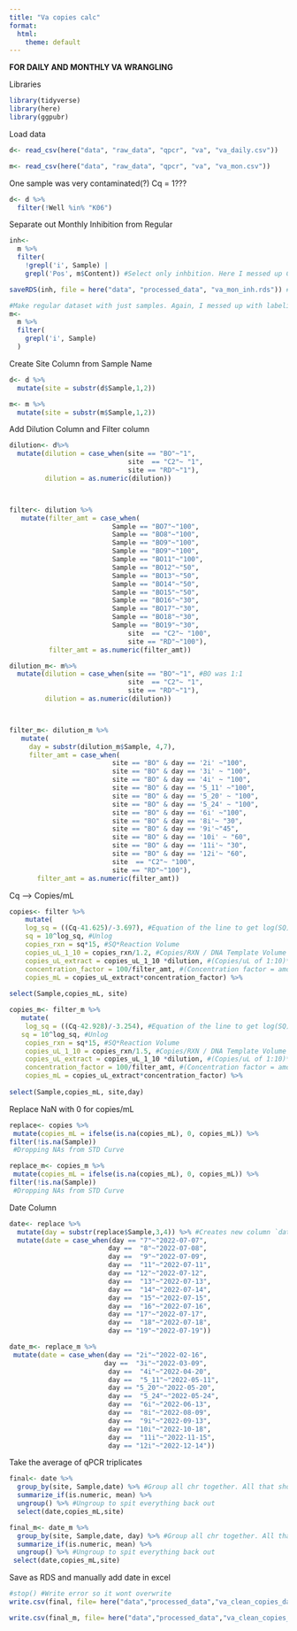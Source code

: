 ```yaml
---
title: "Va copies calc"
format:
  html:
    theme: default
---
```


**FOR DAILY AND MONTHLY VA WRANGLING**

Libraries

```r
library(tidyverse)
library(here)
library(ggpubr)
```

Load data

```r
d<- read_csv(here("data", "raw_data", "qpcr", "va", "va_daily.csv"))

m<- read_csv(here("data", "raw_data", "qpcr", "va", "va_mon.csv"))
```

One sample was very contaminated(?) Cq = 1???

```r
d<- d %>%
  filter(!Well %in% "K06")
```

Separate out Monthly Inhibition from Regular

```r
inh<- 
  m %>% 
  filter(
    !grepl('i', Sample) |
    grepl('Pos', m$Content)) #Select only inhbition. Here I messed up CFX input. So samples with no 'i' are actually inhibition and vv

saveRDS(inh, file = here("data", "processed_data", "va_mon_inh.rds")) #Saves inhibition data set for analysis

#Make regular dataset with just samples. Again, I messed up with labeling, so we actually want the samples labeled with 'i' here. 
m<-
  m %>%
  filter(
    grepl('i', Sample)
  )
```

Create Site Column from Sample Name

```r
d<- d %>%
  mutate(site = substr(d$Sample,1,2)) 

m<- m %>%
  mutate(site = substr(m$Sample,1,2)) 
```

Add Dilution Column and Filter column

```r
dilution<- d%>%
  mutate(dilution = case_when(site == "BO"~"1",
                              site  == "C2"~ "1",
                              site == "RD"~"1"),
         dilution = as.numeric(dilution))



filter<- dilution %>%
   mutate(filter_amt = case_when(
                          Sample == "BO7"~"100",
                          Sample == "BO8"~"100",
                          Sample == "BO9"~"100",
                          Sample == "BO9"~"100",
                          Sample == "BO11"~"100",
                          Sample == "BO12"~"50",
                          Sample == "BO13"~"50",
                          Sample == "BO14"~"50",
                          Sample == "BO15"~"50",
                          Sample == "BO16"~"30",
                          Sample == "BO17"~"30",
                          Sample == "BO18"~"30",
                          Sample == "BO19"~"30",
                              site  == "C2"~ "100",
                              site == "RD"~"100"),
          filter_amt = as.numeric(filter_amt)) 

dilution_m<- m%>%
  mutate(dilution = case_when(site == "BO"~"1", #BO was 1:1
                              site  == "C2"~ "1",
                              site == "RD"~"1"),
         dilution = as.numeric(dilution))



filter_m<- dilution_m %>%
   mutate(
     day = substr(dilution_m$Sample, 4,7),
     filter_amt = case_when(
                          site == "BO" & day == '2i' ~"100",
                          site == "BO" & day == '3i' ~ "100",
                          site == "BO" & day == '4i' ~ "100",
                          site == "BO" & day == '5_11' ~"100",
                          site == "BO" & day == '5_20' ~ "100",
                          site == "BO" & day == '5_24' ~ "100",
                          site == "BO" & day == '6i' ~"100",
                          site == "BO" & day == '8i'~ "30",
                          site == "BO" & day == '9i'~"45",
                          site == "BO" & day == '10i' ~ "60",
                          site == "BO" & day == '11i'~ "30",
                          site == "BO" & day == '12i'~ "60",
                          site  == "C2"~ "100",
                          site == "RD"~"100"),
       filter_amt = as.numeric(filter_amt))
```

Cq --> Copies/mL

```r
copies<- filter %>%
    mutate(
    log_sq = ((Cq-41.625)/-3.697), #Equation of the line to get log(SQ). Equation is 3/22/23 (e6--> e1)
    sq = 10^log_sq, #Unlog 
    copies_rxn = sq*15, #SQ*Reaction Volume
    copies_uL_1_10 = copies_rxn/1.2, #Copies/RXN / DNA Template Volume
    copies_uL_extract = copies_uL_1_10 *dilution, #(Copies/uL of 1:10)*(1 if there was no sample dilution // *10 if there was a 1:10 dilution etc.)
    concentration_factor = 100/filter_amt, #(Concentration factor = amount of eluted DNA from ZYMO) / (filter amount from vacuum filtration)
    copies_mL = copies_uL_extract*concentration_factor) %>%
    
select(Sample,copies_mL, site)

copies_m<- filter_m %>%
   mutate(
    log_sq = ((Cq-42.928)/-3.254), #Equation of the line to get log(SQ). Equation is 3/20/23
   sq = 10^log_sq, #Unlog 
    copies_rxn = sq*15, #SQ*Reaction Volume
    copies_uL_1_10 = copies_rxn/1.5, #Copies/RXN / DNA Template Volume
    copies_uL_extract = copies_uL_1_10 *dilution, #(Copies/uL of 1:10)*(1 if there was no sample dilution // *10 if there was a 1:10 dilution etc.)
    concentration_factor = 100/filter_amt, #(Concentration factor = amount of eluted DNA from ZYMO) / (filter amount from vacuum filtration)
    copies_mL = copies_uL_extract*concentration_factor) %>%
    
select(Sample,copies_mL, site,day)
```

Replace NaN with 0 for copies/mL

```r
replace<- copies %>%
 mutate(copies_mL = ifelse(is.na(copies_mL), 0, copies_mL)) %>%
filter(!is.na(Sample))   
 #Dropping NAs from STD Curve

replace_m<- copies_m %>%
 mutate(copies_mL = ifelse(is.na(copies_mL), 0, copies_mL)) %>%
filter(!is.na(Sample))   
 #Dropping NAs from STD Curve
```

Date Column

```r
date<- replace %>%
  mutate(day = substr(replace$Sample,3,4)) %>% #Creates new column `date`
  mutate(date = case_when(day == "7"~"2022-07-07",
                         day ==  "8"~"2022-07-08",
                         day ==  "9"~"2022-07-09",
                         day ==  "11"~"2022-07-11",
                         day == "12"~"2022-07-12",
                         day ==  "13"~"2022-07-13",
                         day ==  "14"~"2022-07-14",
                         day ==  "15"~"2022-07-15",
                         day ==  "16"~"2022-07-16",
                         day == "17"~"2022-07-17",
                         day ==  "18"~"2022-07-18",
                         day == "19"~"2022-07-19"))

date_m<- replace_m %>%
 mutate(date = case_when(day == "2i"~"2022-02-16",
                        day ==  "3i"~"2022-03-09",
                         day ==  "4i"~"2022-04-20",
                         day ==  "5_11"~"2022-05-11",
                         day == "5_20"~"2022-05-20",
                         day ==  "5_24"~"2022-05-24",
                         day ==  "6i"~"2022-06-13",
                         day ==  "8i"~"2022-08-09",
                         day ==  "9i"~"2022-09-13",
                         day == "10i"~"2022-10-18",
                         day ==  "11i"~"2022-11-15",
                         day == "12i"~"2022-12-14"))
```

Take the average of qPCR triplicates

```r
final<- date %>% 
  group_by(site, Sample,date) %>% #Group all chr together. All that should be left out is the numeric vector we want to work with (in this case, copies_mL)
  summarize_if(is.numeric, mean) %>%
  ungroup() %>% #Ungroup to spit everything back out 
  select(date,copies_mL,site)

final_m<- date_m %>% 
  group_by(site, Sample,date, day) %>% #Group all chr together. All that should be left out is the numeric vector we want to work with (in this case, copies_mL)
  summarize_if(is.numeric, mean) %>%
  ungroup() %>% #Ungroup to spit everything back out 
 select(date,copies_mL,site)
```

Save as RDS and manually add date in excel

```r
#stop() #Write error so it wont overwrite
write.csv(final, file= here("data","processed_data","va_clean_copies_daily.csv"))

write.csv(final_m, file= here("data","processed_data","va_clean_copies_monthly.csv"))
```
